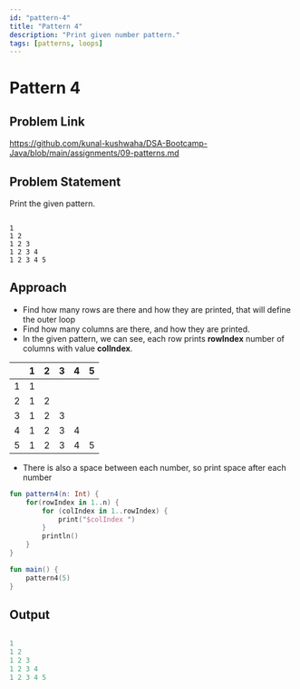 ```yaml
---
id: "pattern-4"
title: "Pattern 4"
description: "Print given number pattern."
tags: [patterns, loops]
---
```




# Pattern 4

## Problem Link

https://github.com/kunal-kushwaha/DSA-Bootcamp-Java/blob/main/assignments/09-patterns.md

## Problem Statement

Print the given pattern.

```text

1 
1 2 
1 2 3 
1 2 3 4 
1 2 3 4 5  

```
## Approach

- Find how many rows are there and how they are printed, that will define the outer loop
- Find how many columns are there, and how they are printed.
- In the given pattern, we can see, each row prints **rowIndex** number of columns with value **colIndex**.

<TableWrapper rows="5" cols="5">

|   	| 1 	| 2 	| 3 	| 4 	| 5 	|
|:-:	|:-:	|:-:	|:-:	|:-:	|:-:	|
| 1 	| 1 	|   	|   	|   	|   	|
| 2 	| 1 	| 2 	|   	|   	|   	|
| 3 	| 1 	| 2 	| 3 	|   	|   	|
| 4 	| 1 	| 2 	| 3 	| 4 	|   	|
| 5 	| 1 	| 2 	| 3 	| 4 	| 5 	|

</TableWrapper>

- There is also a space between each number, so print space after each number

<Tabs>
<TabItem value="kotlin" label="Kotlin">
<SolutionAuthor name="@msvhora"/>

```kt
fun pattern4(n: Int) {
    for(rowIndex in 1..n) {
        for (colIndex in 1..rowIndex) {
            print("$colIndex ")
        }
        println()
    }
}

fun main() {	
    pattern4(5)
}
```
</TabItem>
</Tabs>

## Output

```kt

1 
1 2 
1 2 3 
1 2 3 4 
1 2 3 4 5  

```